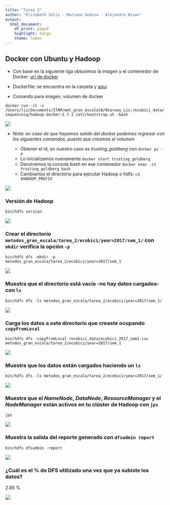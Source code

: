 ```yaml
---
title: "Tarea 2"
author: "Elizabeth Solis - Mariana Godina - Alejandro Nivon"
output: 
  html_document:
    df_print: paged
    highlight: tango
    theme: lumen
---
```



## Docker con Ubuntu y Hadoop

+ Con base en la siguiente liga obtuvimos la imagen y el contenedor de Docker: [url de docker](https://github.com/sequenceiq/hadoop-docker)

+ Dockerfile: se encuentra en la carpeta y [aqui](https://github.com/sequenceiq/hadoop-docker/blob/master/Dockerfile)

+ Comando para imagen, volumen de docker

```
docker run -it -v /Users/liz/Documents/ITAM/met_gran_escala18/0tareas_Liz:/ecobici_data/ sequenceiq/hadoop-docker:2.7.1 /etc/bootstrap.sh -bash
```

![](images/docker_hadoop.png)


    
+ *Nota: en caso de que hayamos salido del docker podemos regresar  con los siguientes comandos, puesto que creamos el volumen* 

    - Obtener el id, en nuestro caso es *trusting_goldberg* con `docker ps -a` 
    - Lo inicializamos nuevamente `docker start trusting_goldberg`
    - Devolvemos la consola *bash* en ese contenedor `docker exec -it trusting_goldberg bash`
    - Cambiamos el directorio para ejecutar Hadoop o hdfs: `cd $HADOOP_PREFIX`
    
![](images/reviviendo_docker.png)




### Versión de Hadoop

```
bin/hdfs version
```    
![](images/version_hadoop.png)
    

### Crear el directorio `metodos_gran_escala/tarea_2/ecobici/year=2017/sem_1/` con `mkdir` verifica la opción `-p`

```
bin/hdfs dfs -mkdir -p metodos_gran_escala/tarea_2/ecobici/year=2017/sem_1
```

![](images/mkdir.png)


### Muestra que el directorio está vacío -no hay datos cargados- con `ls`

```
bin/hdfs dfs -ls metodos_gran_escala/tarea_2/ecobici/year=2017/sem_1/
```

![](images/ls.png)


### Carga los datos a este directorio que creaste ocupando `copyFromLocal`

```
bin/hdfs dfs -copyFromLocal /ecobici_data/ecobici_2017_sem1.csv metodos_gran_escala/tarea_2/ecobici/year=2017/sem_1
```
![](images/copy_fromlocal.png)

### Muestra que los datos están cargados haciendo un `ls`

```
bin/hdfs dfs -ls metodos_gran_escala/tarea_2/ecobici/year=2017/sem_1/
```
![](images/copiado_ecobici.png)

### Muestra que el *NameNode*, *DataNode*, *ResourceManager* y el *NodeManager* están activos en tu clúster de Hadoop con `jps`

```
jps 
```

![](images/jps.png)

### Muestra la salida del reporte generado con `dfsadmin report`

```
bin/hdfs dfsadmin -report
```

![](images/report.png)


### ¿Cuál es el % de DFS utilizado una vez que ya subiste los datos?
  2.85 %
  
![](images/dfs_used.png)

  



